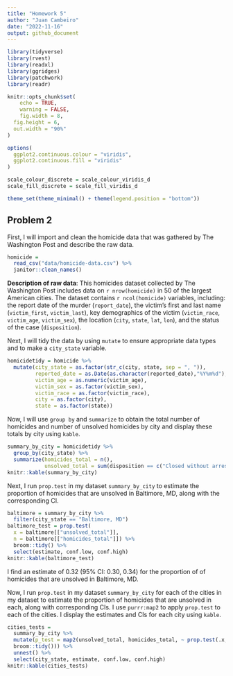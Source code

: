 ```yaml
---
title: "Homework 5"
author: "Juan Cambeiro"
date: "2022-11-16"
output: github_document
---
```



```r
library(tidyverse)
library(rvest)
library(readxl)
library(ggridges)
library(patchwork)
library(readr)

knitr::opts_chunk$set(
	echo = TRUE,
	warning = FALSE,
	fig.width = 8, 
  fig.height = 6,
  out.width = "90%"
)

options(
  ggplot2.continuous.colour = "viridis",
  ggplot2.continuous.fill = "viridis"
)

scale_colour_discrete = scale_colour_viridis_d
scale_fill_discrete = scale_fill_viridis_d

theme_set(theme_minimal() + theme(legend.position = "bottom"))
```


## Problem 2

First, I will import and clean the homicide data that was gathered by The Washington Post and describe the raw data.
```r
homicide =
  read_csv("data/homicide-data.csv") %>%
  janitor::clean_names()
```

**Description of raw data**: This homicides dataset collected by The Washington Post includes data on `r nrow(homicide)` in 50 of the largest American cities. The dataset contains `r ncol(homicide)` variables, including: the report date of the murder (`report_date`), the victim's first and last name (`victim_first`, `victim_last`), key demographics of the victim (`victim_race`, `victim_age`, `victim_sex`), the location (`city`, `state`, `lat`, `lon`), and the status of the case (`disposition`). 


Next, I will tidy the data by using `mutate` to ensure appropriate data types and to make a `city_state` variable. 
```r
homicidetidy = homicide %>%
  mutate(city_state = as.factor(str_c(city, state, sep = ", ")), 
         reported_date = as.Date(as.character(reported_date),"%Y%m%d"), 
         victim_age = as.numeric(victim_age), 
         victim_sex = as.factor(victim_sex),
         victim_race = as.factor(victim_race), 
         city = as.factor(city),
         state = as.factor(state)) 
```


Now, I will use `group by` and `summarize` to  obtain the total number of homicides and number of unsolved homicides by city and display these totals by city using `kable`.
```r
summary_by_city = homicidetidy %>% 
  group_by(city_state) %>% 
  summarize(homicides_total = n(), 
            unsolved_total = sum(disposition == c("Closed without arrest", "Open/No arrest")))
knitr::kable(summary_by_city)
```


Next, I run `prop.test` in my dataset `summary_by_city` to estimate the proportion of homicides that are unsolved in Baltimore, MD, along with the corresponding CI.
```r
baltimore = summary_by_city %>%
  filter(city_state == "Baltimore, MD") 
baltimore_test = prop.test(
  x = baltimore[["unsolved_total"]],
  n = baltimore[["homicides_total"]]) %>%
  broom::tidy() %>%
  select(estimate, conf.low, conf.high)
knitr::kable(baltimore_test)
```
I find an estimate of 0.32 (95% CI: 0.30, 0.34) for the proportion of of homicides that are unsolved in Baltimore, MD.


Now, I run `prop.test` in my dataset `summary_by_city` for each of the cities in my dataset to estimate the proportion of homicides that are unsolved in each, along with corresponding CIs. I use `purrr:map2` to apply `prop.test` to each of the cities. I display the estimates and CIs for each city using `kable`.
```r
cities_tests =
  summary_by_city %>%
  mutate(p_test = map2(unsolved_total, homicides_total, ~ prop.test(.x, .y) %>%
  broom::tidy())) %>% 
  unnest() %>%
  select(city_state, estimate, conf.low, conf.high)
knitr::kable(cities_tests)
```






